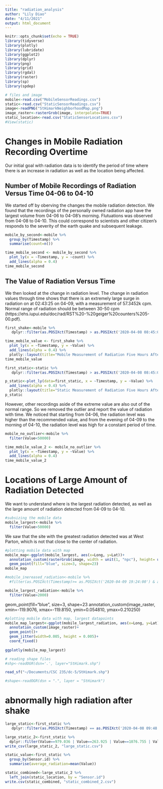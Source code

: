 ```yaml
---
title: "radiation_analysis"
author: "Lily Diao"
date: "4/11/2021"
output: html_document
---
```


```r
knitr::opts_chunk$set(echo = TRUE)
library(tidyverse)
library(plotly)
library(lubridate)
library(ggplot2)
library(dplyr)
library(png)
library(grid)
library(rgdal)
library(raster)
library(sp)
library(spdep)
```

```r
# files and image
mobile<-read.csv("MobileSensorReadings.csv")
static<-read.csv("StaticSensorReadings.csv")
image<-readPNG("StHimarkNeighborhoodMap.png")
image_raster<-rasterGrob(image, interpolate=TRUE)
static_location<-read.csv("StaticSensorLocations.csv")
#View(static)
```



# Changes in Mobile Radiation Recording Overtime

Our initial goal with radiation data is to identify the period of time where there is an increase in radiation as well as the location being affected.

## Number of Mobile Recordings of Radiation Versus Time 04-06 to 04-10

We started off by oberving the changes the mobile radiation detection. We found that the recordings of the personally owned radiation app have the largest volume from 04-06 to 04-08's morning. Flutuations was observed from 04-08 to 04-10. This could correspond to scientists and other citizen's responds to the severity of the earth quake and subsequent leakage.
```r
mobile_by_second<-mobile %>% 
  group_by(Timestamp) %>% 
  summarise(count=n())
```

```r
time_mobile_second <- mobile_by_second %>%
  plot_ly(x = ~Timestamp, y = ~count) %>%
  add_lines(alpha = 0.4) 
time_mobile_second
```

## The Value of Radiation Versus Time

We then looked at the change in radiation level. The change in radiation values through time shows that there is an extremely large surge in radiation on at 02:43:25 on 04-09, with a measurement of 57.3452k cpm. Normal range of radiation should be between 30-50 cpm (https://ehs.iupui.edu/doc/rad/RST%20-%20geiger%20counters%205-00.pdf).

```r
first_shake<-mobile %>% 
   dplyr::filter(as.POSIXct(Timestamp) > as.POSIXct('2020-04-08 08:45:00') & as.POSIXct(Timestamp) < as.POSIXct('2020-04-08 13:45:00') ) 
```


```r
time_mobile_value <- first_shake %>%
  plot_ly(x = ~Timestamp, y = ~Value) %>%
  add_lines(alpha = 0.4) %>% 
  plotly::layout(title="Mobile Measurement of Radiation Five Hours After the First Shake", yaxis=list(title="Radiation Measure (cpm)"))
time_mobile_value
```

```r
first_static<-static %>% 
   dplyr::filter(as.POSIXct(Timestamp) > as.POSIXct('2020-04-08 08:45:00') & as.POSIXct(Timestamp) < as.POSIXct('2020-04-08 13:45:00') ) 
```


```r
p_static<-plot_ly(data=first_static, x = ~Timestamp, y = ~Value) %>%
  add_lines(alpha = 0.4) %>% 
  plotly::layout(title="Static Measurement of Radiation Five Hours After the First Shake", yaxis=list(title="Radiation Measure (cpm)"))
p_static

```

However, other recordings aside of the extreme value are also out of the normal range. So we removed the outlier and report the value of radiation with time. We noticed that starting from 04-06, the radiation level was higher than the recommended value, and from the evening of 04-09 to the morning of 04-10, the radiation level was high for a constant period of time. 

```r
mobile_no_outlier<-mobile %>% 
  filter(Value<50000)
```

```r
time_mobile_value_2 <- mobile_no_outlier %>%
  plot_ly(x = ~Timestamp, y = ~Value) %>%
  add_lines(alpha = 0.4) 
time_mobile_value_2
```



# Locations of Large Amount of Radiation Detected

We want to understand where is the largest radiation detected, as well as the large amount of radiation detected from 04-09 to 04-10.
```r
#subsizing the mobile data
mobile_largest<-mobile %>% 
  filter(Value>50000)
```

We saw that the site with the greatest radiation detected was at West Parton, which is not that close to the center of radiation. 
```r
#plotting mobile data with map
mobile_map<-ggplot(mobile_largest, aes(x=Long, y=Lat))+
  annotation_custom(rasterGrob(image, width = unit(1, "npc"), height= unit(1, "npc")))+
  geom_point(fill="blue", size=3, shape=23)
mobile_map
```

```r
#mobile_inereased_radiation<-mobile %>% 
  #filter(as.POSIXct(Timestamp)>= as.POSIXct('2020-04-09 19:24:00') & as.POSIXct(Timestamp) <= as.POSIXct('2020-04-09 23:59:00'))
```

```r
mobile_largest_radiation<-mobile %>% 
  filter(Value>2000)
```

geom_point(fill="blue", size=3, shape=23
annotation_custom(image_raster, xmin=-119.9076, xmax=-119.8150, ymin=0.054810, ymax=0.210250)
```r
#plotting mobile data with map, largest datapoints
mobile_map_largest<-ggplot(mobile_largest_radiation, aes(x=Long, y=Lat))+
  annotation_custom(image_raster)+
  geom_point()+
  geom_jitter(width=0.005, height = 0.005)+
  coord_fixed()
  
ggplotly(mobile_map_largest)

```

```r
# reading shape files
#shp<-readOGR(dsn='.', layer="StHimark.shp")
```

```r
read_sf("~/Documents/CSC 235/dc-5/StHimark.shp")
```


```r
#shape<-readOGR(dsn = ".", layer = "StHimark")
```

# abnormally high radiation after shake
```r
large_static<-first_static %>% 
   dplyr::filter(as.POSIXct(Timestamp) == as.POSIXct('2020-04-08 09:48:15') | as.POSIXct(Timestamp) == as.POSIXct('2020-04-08 10:20:10') | as.POSIXct(Timestamp) == as.POSIXct('2020-04-08 09:51:25') |as.POSIXct(Timestamp) == as.POSIXct('2020-04-08 10:42:25') | as.POSIXct(Timestamp) == as.POSIXct('2020-04-08 12:10:55') | as.POSIXct(Timestamp) == as.POSIXct('2020-04-08 12:33:20') |as.POSIXct(Timestamp) == as.POSIXct('2020-04-08 12:56:10')) 
```

```r
large_static_2<-first_static %>% 
  dplyr::filter(Value==979.036 | Value==263.925 | Value==1076.755 | Value==106.595 | Value==719.531 | Value==579.794 | Value==898.681)
write_csv(large_static_2, "large_static.csv")
```

```r
static_value<-first_static %>% 
  group_by(Sensor.id) %>% 
  summarise(average_radiation=mean(Value))
```

```r
static_combined<-large_static_2 %>% 
  left_join(static_location, by = "Sensor.id")
write.csv(static_combined, "static_combined_2.csv")
```

